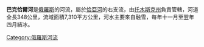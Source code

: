 '''巴克恰爾河'''是[[俄羅斯|俄羅斯]]的河流，屬於[[恰亞河|恰亞河]]的右支流，由[[托木斯克州|托木斯克州]]負責管轄，河道全長348公里，流域面積7,310平方公里，河水主要來自融雪，每年十一月至翌年四月結冰。

{{Russia-geo-stub}}
[[Category:俄羅斯河流|Category:俄羅斯河流]]